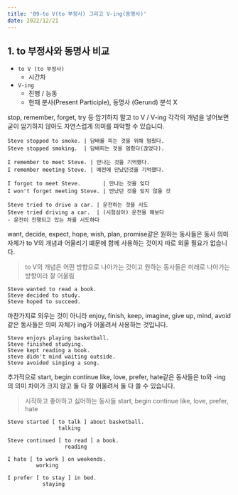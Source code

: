 ```yaml
---
title: '09-to V(to 부정사) 그리고 V-ing(동명사)'
date: 2022/12/21
---
```


## 1. to 부정사와 동명사 비교

- `to V (to 부정사)`
  - 시간차
- `V-ing`
  - 진행 / 능동
  - 현재 분사(Present Participle), 동명사 (Gerund) 분석 X

stop, remember, forget, try 등 암기하지 말고 to V / V-ing 각각의 개념을 넣어보면 굳이 암기하지 않아도 자연스럽게 의미를 파악할 수 있습니다.

```
Steve stopped to smoke. | 담배를 피는 것을 위해 멈췄다.
Steve stopped smoking.  | 담배피는 것을 멈췄다(끊었다).

I remember to meet Steve. | 만나는 것을 기억했다.
I remember meeting Steve. | 예전에 만났던것을 기억했다.

I forgot to meet Steve.       | 만나는 것을 잊다
I won't forget meeting Steve. | 만났던 것을 잊지 않을 것

Steve tried to drive a car. | 운전하는 것을 시도
Steve tried driving a car.  | (시험삼아) 운전을 해보다
- 운전이 진행되고 있는 차를 시도하다
```

want, decide, expect, hope, wish, plan, promise같은 원하는 동사들은 동사 의미 자체가 to V의 개념과 어울리기 떄문에 함께 사용하는 것이지 따로 외울 필요가 없습니다.

> to V의 개념은 어떤 방향으로 나아가는 것이고 원하는 동사들은 미래로 나아가는 방향이라 잘 어울림

```
Steve wanted to read a book.
Steve decided to study.
Steve hoped to succeed.
```

마찬가지로 외우는 것이 아니라 enjoy, finish, keep, imagine, give up, mind, avoid같은 동사들은 의미 자체가 ing가 어울려서 사용하는 것입니다.

```
Steve enjoys playing basketball.
Steve finished studying.
Steve kept reading a book.
steve didn't mind waiting outside.
Steve avoided singing a song.
```

추가적으로 start, begin continue like, love, prefer, hate같은 동사들은 to와 -ing의 의미 차이가 크지 않고 둘 다 잘 어울려서 둘 다 쓸 수 있습니다.

> 시작하고 좋아하고 싫어하는 동사들
> start, begin continue like, love, prefer, hate

```
Steve started [ to talk ] about basketball.
                talking

Steve continued [ to read ] a book.
                  reading

I hate [ to work ] on weekends.
         working

I prefer [ to stay ] in bed.
           staying
```
